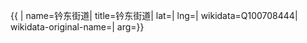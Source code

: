 {{ {{{1|PRC admin/showdata}}}|
name=钤东街道|
title=钤东街道|
lat=|
lng=|
wikidata=Q100708444|
wikidata-original-name=|
arg={{{arg|}}}}}